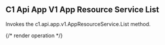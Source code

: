 ## C1 Api App V1 App Resource Service List

Invokes the c1.api.app.v1.AppResourceService.List method.

{/* render operation */}
